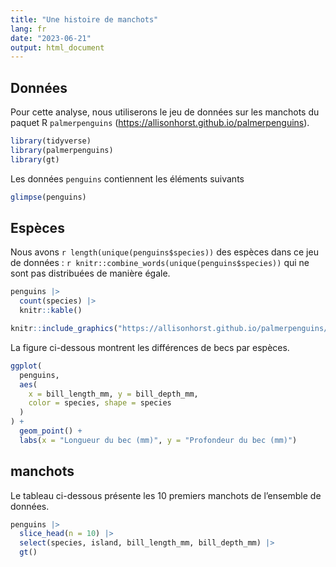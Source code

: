 ```yaml
---
title: "Une histoire de manchots"
lang: fr
date: "2023-06-21"
output: html_document
---
```


## Données

Pour cette analyse, nous utiliserons le jeu de données sur les manchots du paquet R `palmerpenguins` (<https://allisonhorst.github.io/palmerpenguins>).

```r
library(tidyverse)
library(palmerpenguins)
library(gt)
```

Les données `penguins` contiennent les éléments suivants 

```r
glimpse(penguins)
```

## Espèces

Nous avons `r length(unique(penguins$species))` des espèces dans ce jeu de données : `r knitr::combine_words(unique(penguins$species))` qui ne sont pas distribuées de manière égale.

```r
penguins |>
  count(species) |>
  knitr::kable()
```

```r
knitr::include_graphics("https://allisonhorst.github.io/palmerpenguins/reference/figures/culmen_depth.png")
```

La figure ci-dessous montrent les différences de becs par espèces.

```r
ggplot(
  penguins,
  aes(
    x = bill_length_mm, y = bill_depth_mm,
    color = species, shape = species
  )
) +
  geom_point() +
  labs(x = "Longueur du bec (mm)", y = "Profondeur du bec (mm)")
```

## manchots

Le tableau ci-dessous présente les 10 premiers manchots de l'ensemble de données.

```r
penguins |>
  slice_head(n = 10) |>
  select(species, island, bill_length_mm, bill_depth_mm) |>
  gt()
```
